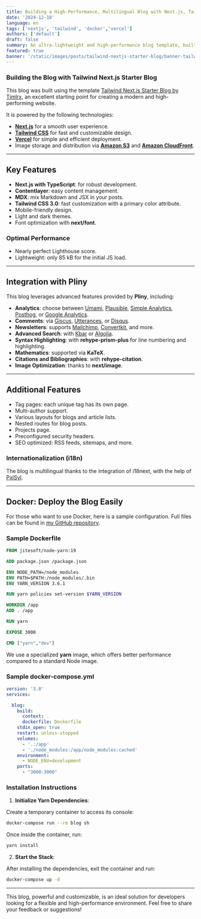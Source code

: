 ```yaml
---
title: Building a High-Performance, Multilingual Blog with Next.js, Tailwind, and Docker
date: '2024-12-10'
language: en
tags: ['nextjs', 'tailwind', 'docker','vercel']
authors: ['default']
draft: false
summary: An ultra-lightweight and high-performance blog template, built with Tailwind CSS, Next.js, and Docker, offering a smooth and multilingual experience.
featured: true
banner: '/static/images/posts/tailwind-nextjs-starter-blog/banner-tailwind-nextjs-starter-blog-02.png'
---
```


<FancyBoxImage 
  src="/static/images/posts/tailwind-nextjs-starter-blog/tailwind-nextjs-starter-blog-02.png" 
  alt="Banner" 
  width={2912}
  height={1632}      
  priority
  loading="eager"  
/>

### Building the Blog with Tailwind Next.js Starter Blog

This blog was built using the template [Tailwind Next.js Starter Blog by Timlrx](https://github.com/timlrx/tailwind-nextjs-starter-blog), an excellent starting point for creating a modern and high-performing website.

It is powered by the following technologies:

- **[Next.js](https://nextjs.org/)** for a smooth user experience.
- **[Tailwind CSS](https://tailwindcss.com/)** for fast and customizable design.
- **[Vercel](https://vercel.com/)** for simple and efficient deployment.
- Image storage and distribution via **[Amazon S3](https://aws.amazon.com/s3/)** and **[Amazon CloudFront](https://aws.amazon.com/cloudfront/)**.

---

## Key Features

- **Next.js with TypeScript**: for robust development.
- **Contentlayer**: easy content management.
- **MDX**: mix Markdown and JSX in your posts.
- **Tailwind CSS 3.0**: fast customization with a primary color attribute.
- Mobile-friendly design.
- Light and dark themes.
- Font optimization with **next/font**.

### Optimal Performance

- Nearly perfect Lighthouse score.
- Lightweight: only 85 kB for the initial JS load.

<FancyBoxImage 
  src="/static/images/posts/tailwind-nextjs-starter-blog/performances-culturedevops.png" 
  alt="Lighthouse Report" 
  width={941}
  height={499}    
/>

---

## Integration with **Pliny**

This blog leverages advanced features provided by **Pliny**, including:

- **Analytics**: choose between [Umami](https://umami.is/), [Plausible](https://plausible.io/), [Simple Analytics](https://simpleanalytics.com/), [Posthog](https://posthog.com/), or [Google Analytics](https://analytics.google.com/analytics/web/).
- **Comments**: via [Giscus](https://giscus.app/), [Utterances](https://utteranc.es/), or [Disqus](https://disqus.com/).
- **Newsletters**: supports [Mailchimp](https://mailchimp.com/), [Convertkit](https://convertkit.com/), and more.
- **Advanced Search**: with [Kbar](https://kbar.vercel.app/) or [Algolia](https://www.algolia.com/).
- **Syntax Highlighting**: with **rehype-prism-plus** for line numbering and highlighting.
- **Mathematics**: supported via **KaTeX**.
- **Citations and Bibliographies**: with **rehype-citation**.
- **Image Optimization**: thanks to **next/image**.

---

## Additional Features

- Tag pages: each unique tag has its own page.
- Multi-author support.
- Various layouts for blogs and article lists.
- Nested routes for blog posts.
- Projects page.
- Preconfigured security headers.
- SEO optimized: RSS feeds, sitemaps, and more.

### Internationalization (i18n)

The blog is multilingual thanks to the integration of i18next, with the help of [PxlSyl](https://github.com/PxlSyl/tailwind-nextjs-starter-blog-i18n).

---

## Docker: Deploy the Blog Easily

For those who want to use Docker, here is a sample configuration. Full files can be found in [my GitHub repository](https://github.com/CultureDevOps/blog).

### Sample Dockerfile

```dockerfile
FROM jitesoft/node-yarn:19

ADD package.json /package.json

ENV NODE_PATH=/node_modules
ENV PATH=$PATH:/node_modules/.bin
ENV YARN_VERSION 3.6.1

RUN yarn policies set-version $YARN_VERSION

WORKDIR /app
ADD . /app

RUN yarn

EXPOSE 3000

CMD ["yarn","dev"]
```

We use a specialized **yarn** image, which offers better performance compared to a standard Node image.

### Sample docker-compose.yml

```yml
version: '3.8'
services:

  blog:
    build:
      context: .
      dockerfile: Dockerfile
    stdin_open: true
    restart: unless-stopped
    volumes:
      - '.:/app'
      - './node_modules:/app/node_modules:cached'
    environment:
      - NODE_ENV=development
    ports:
      - "3000:3000"
```

### Installation Instructions

1. **Initialize Yarn Dependencies**:
   
Create a temporary container to access its console:
```bash
docker-compose run --rm blog sh
```
Once inside the container, run:
```bash
yarn install
```

2. **Start the Stack**:
   
After installing the dependencies, exit the container and run:
```bash
docker-compose up -d
```

---

This blog, powerful and customizable, is an ideal solution for developers looking for a flexible and high-performance environment. Feel free to share your feedback or suggestions!

